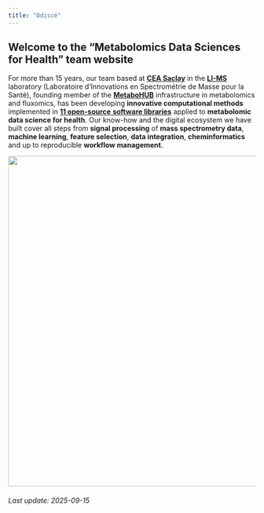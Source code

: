 ```yaml
---
title: "Odiscé"
---
```


## Welcome to the "Metabolomics Data Sciences for Health" team website

For more than 15 years, our team based at [**CEA Saclay**](https://www.cea.fr/paris-saclay/Pages/Accueil.aspx) in the [**LI-MS**](https://joliot.cea.fr/drf/joliot/en/Pages/research_entities/medicines_healthcare_technologies/spi/lims.aspx) laboratory (Laboratoire d'Innovations en Spectrométrie de Masse pour la Santé), founding member of the [**MetaboHUB**](https://www.metabohub.fr/home.html) infrastructure in metabolomics and fluxomics, has been developing **innovative computational methods** implemented in [**11 open-source** **software libraries**](https://github.com/odisce) applied to **metabolomic data science for health**. Our know-how and the digital ecosystem we have built cover all steps from **signal processing** of **mass spectrometry data**, **machine learning**, **feature selection**, **data integration**, **cheminformatics** and up to reproducible **workflow management**.

<center>![](images/odisce.png){width="673"}</center>

###### Last update: 2025-09-15
